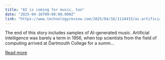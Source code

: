 ```yaml
---
title: "AI is coming for music, too"
date: "2025-04-16T09:00:00.000Z"
link: "https://www.technologyreview.com/2025/04/16/1114433/ai-artificial-intelligence-music-diffusion-creativity-songs-writer/"
---
```


The end of this story includes samples of AI-generated music. Artificial intelligence was barely a term in 1956, when top scientists from the field of computing arrived at Dartmouth College for a summ...

[Read more](https://www.technologyreview.com/2025/04/16/1114433/ai-artificial-intelligence-music-diffusion-creativity-songs-writer/)
